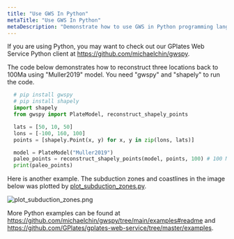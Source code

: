 ```yaml
---
title: "Use GWS In Python"
metaTitle: "Use GWS In Python"
metaDescription: "Demonstrate how to use GWS in Python programming language."
---
```


If you are using Python, you may want to check out our GPlates Web Service Python client at https://github.com/michaelchin/gwspy.

The code below demonstrates how to reconstruct three locations back to 100Ma using "Muller2019" model. You need "gwspy" and "shapely" to run the code.

```python
  # pip install gwspy
  # pip install shapely
  import shapely
  from gwspy import PlateModel, reconstruct_shapely_points

  lats = [50, 10, 50]
  lons = [-100, 160, 100]
  points = [shapely.Point(x, y) for x, y in zip(lons, lats)]

  model = PlateModel("Muller2019")
  paleo_points = reconstruct_shapely_points(model, points, 100) # 100 Ma
  print(paleo_points)
```

Here is another example. The subduction zones and coastlines in the image below was plotted 
by [plot_subduction_zones.py](https://github.com/michaelchin/gwspy/blob/main/examples/plot_subduction_zones.py).

![plot_subduction_zones.png](../images/plot_subduction_zones.png)

More Python examples can be found at https://github.com/michaelchin/gwspy/tree/main/examples#readme and https://github.com/GPlates/gplates-web-service/tree/master/examples.